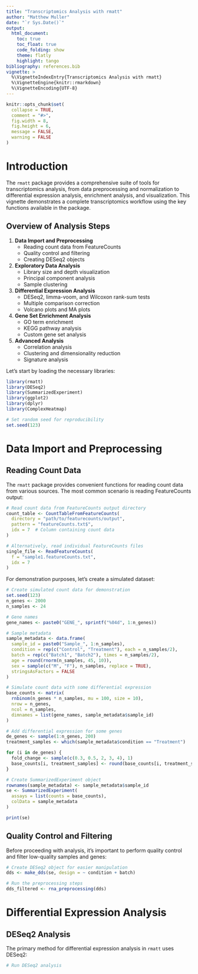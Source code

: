 ```yaml
---
title: "Transcriptomics Analysis with rmatt"
author: "Matthew Muller"
date: "`r Sys.Date()`"
output: 
  html_document:
    toc: true
    toc_float: true
    code_folding: show
    theme: flatly
    highlight: tango
bibliography: references.bib
vignette: >
  %\VignetteIndexEntry{Transcriptomics Analysis with rmatt}
  %\VignetteEngine{knitr::rmarkdown}
  %\VignetteEncoding{UTF-8}
---
```


```r
knitr::opts_chunk$set(
  collapse = TRUE,
  comment = "#>",
  fig.width = 8,
  fig.height = 6,
  message = FALSE,
  warning = FALSE
)
```

# Introduction

The `rmatt` package provides a comprehensive suite of tools for transcriptomics analysis, from data preprocessing and normalization to differential expression analysis, enrichment analysis, and visualization. This vignette demonstrates a complete transcriptomics workflow using the key functions available in the package.

## Overview of Analysis Steps

1. **Data Import and Preprocessing**
   - Reading count data from FeatureCounts
   - Quality control and filtering
   - Creating DESeq2 objects

2. **Exploratory Data Analysis**
   - Library size and depth visualization
   - Principal component analysis
   - Sample clustering

3. **Differential Expression Analysis**
   - DESeq2, limma-voom, and Wilcoxon rank-sum tests
   - Multiple comparison correction
   - Volcano plots and MA plots

4. **Gene Set Enrichment Analysis**
   - GO term enrichment
   - KEGG pathway analysis
   - Custom gene set analysis

5. **Advanced Analysis**
   - Correlation analysis
   - Clustering and dimensionality reduction
   - Signature analysis

Let's start by loading the necessary libraries:

```r
library(rmatt)
library(DESeq2)
library(SummarizedExperiment)
library(ggplot2)
library(dplyr)
library(ComplexHeatmap)

# Set random seed for reproducibility
set.seed(123)
```

# Data Import and Preprocessing

## Reading Count Data

The `rmatt` package provides convenient functions for reading count data from various sources. The most common scenario is reading FeatureCounts output:

```r
# Read count data from FeatureCounts output directory
count_table <- CountTableFromFeatureCounts(
  directory = "path/to/featurecounts/output",
  pattern = "featureCounts.txt$",
  idx = 7  # Column containing count data
)

# Alternatively, read individual FeatureCounts files
single_file <- ReadFeatureCounts(
  f = "sample1.featureCounts.txt",
  idx = 7
)
```

For demonstration purposes, let's create a simulated dataset:

```r
# Create simulated count data for demonstration
set.seed(123)
n_genes <- 2000
n_samples <- 24

# Gene names
gene_names <- paste0("GENE_", sprintf("%04d", 1:n_genes))

# Sample metadata
sample_metadata <- data.frame(
  sample_id = paste0("Sample_", 1:n_samples),
  condition = rep(c("Control", "Treatment"), each = n_samples/2),
  batch = rep(c("Batch1", "Batch2"), times = n_samples/2),
  age = round(rnorm(n_samples, 45, 10)),
  sex = sample(c("M", "F"), n_samples, replace = TRUE),
  stringsAsFactors = FALSE
)

# Simulate count data with some differential expression
base_counts <- matrix(
  rnbinom(n_genes * n_samples, mu = 100, size = 10),
  nrow = n_genes,
  ncol = n_samples,
  dimnames = list(gene_names, sample_metadata$sample_id)
)

# Add differential expression for some genes
de_genes <- sample(1:n_genes, 200)
treatment_samples <- which(sample_metadata$condition == "Treatment")

for (i in de_genes) {
  fold_change <- sample(c(0.3, 0.5, 2, 3, 4), 1)
  base_counts[i, treatment_samples] <- round(base_counts[i, treatment_samples] * fold_change)
}

# Create SummarizedExperiment object
rownames(sample_metadata) <- sample_metadata$sample_id
se <- SummarizedExperiment(
  assays = list(counts = base_counts),
  colData = sample_metadata
)

print(se)
```

## Quality Control and Filtering

Before proceeding with analysis, it's important to perform quality control and filter low-quality samples and genes:

```r
# Create DESeq2 object for easier manipulation
dds <- make_dds(se, design = ~ condition + batch)

# Run the preprocessing steps
dds_filtered <- rna_preprocessing(dds)
```

# Differential Expression Analysis

## DESeq2 Analysis

The primary method for differential expression analysis in `rmatt` uses DESeq2:

```r

# Run DESeq2 analysis

```

